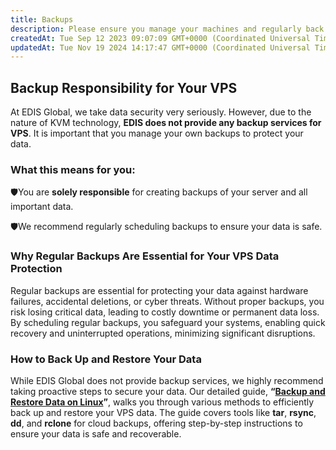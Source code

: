 ```yaml
---
title: Backups
description: Please ensure you manage your machines and regularly back up your server data
createdAt: Tue Sep 12 2023 09:07:09 GMT+0000 (Coordinated Universal Time)
updatedAt: Tue Nov 19 2024 14:17:47 GMT+0000 (Coordinated Universal Time)
---
```


## **Backup Responsibility for Your VPS**

At EDIS Global, we take data security very seriously. However, due to the nature of KVM technology, **EDIS does not provide any backup services for VPS**. It is important that you manage your own backups to protect your data.

### **What this means for you:**

🛡You are **solely responsible** for creating backups of your server and all important data.

🛡We recommend regularly scheduling backups to ensure your data is safe.

### **Why Regular Backups Are Essential for Your VPS Data Protection**

Regular backups are essential for protecting your data against hardware failures, accidental deletions, or cyber threats. Without proper backups, you risk losing critical data, leading to costly downtime or permanent data loss. By scheduling regular backups, you safeguard your systems, enabling quick recovery and uninterrupted operations, minimizing significant disruptions.

### **How to Back Up and Restore Your Data**

While EDIS Global does not provide backup services, we highly recommend taking proactive steps to secure your data. Our detailed guide, **“**[**Backup and Restore Data on Linux**](https://docs.edisglobal.com/backup-restore-data-linux)**”**, walks you through various methods to efficiently back up and restore your VPS data. The guide covers tools like **tar**, **rsync**, **dd**, and **rclone** for cloud backups, offering step-by-step instructions to ensure your data is safe and recoverable.
